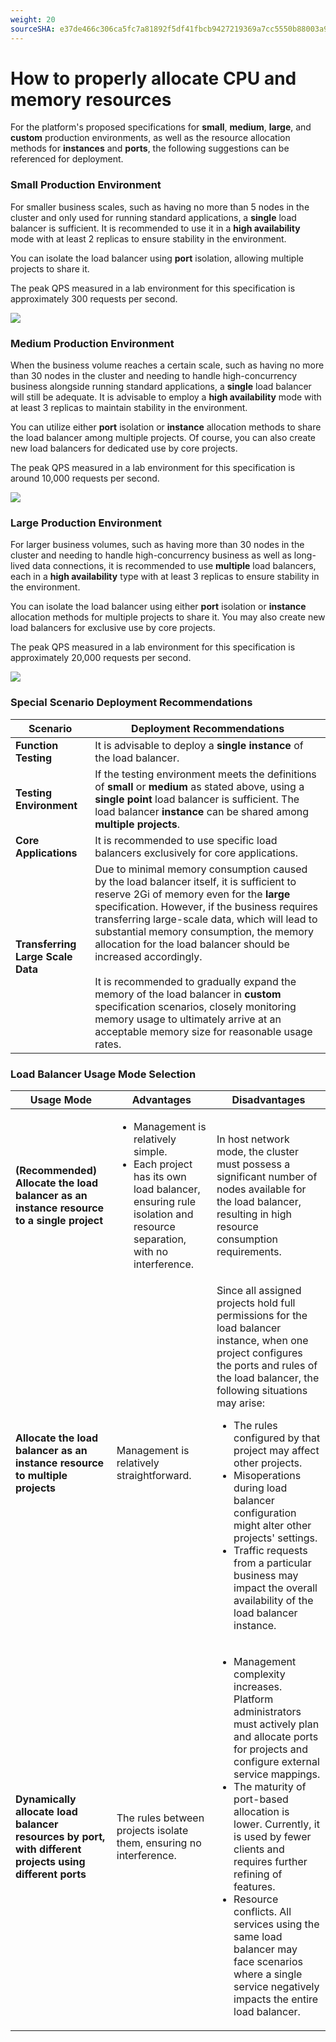 ```yaml
---
weight: 20
sourceSHA: e37de466c306ca5fc7a81892f5df41fbcb9427219369a7cc5550b88003a9dd4d
---
```


# How to properly allocate CPU and memory resources

For the platform's proposed specifications for **small**, **medium**, **large**, and **custom** production environments, as well as the resource allocation methods for **instances** and **ports**, the following suggestions can be referenced for deployment.

### Small Production Environment

For smaller business scales, such as having no more than 5 nodes in the cluster and only used for running standard applications, a **single** load balancer is sufficient. It is recommended to use it in a **high availability** mode with at least 2 replicas to ensure stability in the environment.

You can isolate the load balancer using **port** isolation, allowing multiple projects to share it.

The peak QPS measured in a lab environment for this specification is approximately 300 requests per second.

![](../assets/loadbalancer-mini.png)

### Medium Production Environment

When the business volume reaches a certain scale, such as having no more than 30 nodes in the cluster and needing to handle high-concurrency business alongside running standard applications, a **single** load balancer will still be adequate. It is advisable to employ a **high availability** mode with at least 3 replicas to maintain stability in the environment.

You can utilize either **port** isolation or **instance** allocation methods to share the load balancer among multiple projects. Of course, you can also create new load balancers for dedicated use by core projects.

The peak QPS measured in a lab environment for this specification is around 10,000 requests per second.

![](../assets/loadbalancer-middle.png)

### Large Production Environment

For larger business volumes, such as having more than 30 nodes in the cluster and needing to handle high-concurrency business as well as long-lived data connections, it is recommended to use **multiple** load balancers, each in a **high availability** type with at least 3 replicas to ensure stability in the environment.

You can isolate the load balancer using either **port** isolation or **instance** allocation methods for multiple projects to share it. You may also create new load balancers for exclusive use by core projects.

The peak QPS measured in a lab environment for this specification is approximately 20,000 requests per second.

![](../assets/loadbalancer-large.png)

### Special Scenario Deployment Recommendations

| Scenario                          | Deployment Recommendations                                                                                                                                                                                                                                                                                                                                                                                                                                                                                                                                                                     |
| --------------------------------- | ---------------------------------------------------------------------------------------------------------------------------------------------------------------------------------------------------------------------------------------------------------------------------------------------------------------------------------------------------------------------------------------------------------------------------------------------------------------------------------------------------------------------------------------------------------------------------------------------- |
| **Function Testing**              | It is advisable to deploy a **single instance** of the load balancer.                                                                                                                                                                                                                                                                                                                                                                                                                                                                                                                          |
| **Testing Environment**           | If the testing environment meets the definitions of **small** or **medium** as stated above, using a **single point** load balancer is sufficient. The load balancer **instance** can be shared among **multiple projects**.                                                                                                                                                                                                                                                                                                                                                                   |
| **Core Applications**             | It is recommended to use specific load balancers exclusively for core applications.                                                                                                                                                                                                                                                                                                                                                                                                                                                                                                            |
| **Transferring Large Scale Data** | Due to minimal memory consumption caused by the load balancer itself, it is sufficient to reserve 2Gi of memory even for the **large** specification. However, if the business requires transferring large-scale data, which will lead to substantial memory consumption, the memory allocation for the load balancer should be increased accordingly. <br /><br /> It is recommended to gradually expand the memory of the load balancer in **custom** specification scenarios, closely monitoring memory usage to ultimately arrive at an acceptable memory size for reasonable usage rates. |

### Load Balancer Usage Mode Selection

| Usage Mode                                                                                              | Advantages                                                                                                                                                                | Disadvantages                                                                                                                                                                                                                                                                                                                                                                                                                                                                                       |
| ------------------------------------------------------------------------------------------------------- | ------------------------------------------------------------------------------------------------------------------------------------------------------------------------- | --------------------------------------------------------------------------------------------------------------------------------------------------------------------------------------------------------------------------------------------------------------------------------------------------------------------------------------------------------------------------------------------------------------------------------------------------------------------------------------------------- |
| **(Recommended) Allocate the load balancer as an instance resource to a single project**                | <ul><li>Management is relatively simple.</li><li>Each project has its own load balancer, ensuring rule isolation and resource separation, with no interference.</li></ul> | In host network mode, the cluster must possess a significant number of nodes available for the load balancer, resulting in high resource consumption requirements.                                                                                                                                                                                                                                                                                                                                  |
| **Allocate the load balancer as an instance resource to multiple projects**                             | Management is relatively straightforward.                                                                                                                                 | Since all assigned projects hold full permissions for the load balancer instance, when one project configures the ports and rules of the load balancer, the following situations may arise: <ul><li>The rules configured by that project may affect other projects.</li><li>Misoperations during load balancer configuration might alter other projects' settings.</li><li>Traffic requests from a particular business may impact the overall availability of the load balancer instance.</li></ul> |
| **Dynamically allocate load balancer resources by port, with different projects using different ports** | The rules between projects isolate them, ensuring no interference.                                                                                                        | <ul><li>Management complexity increases. Platform administrators must actively plan and allocate ports for projects and configure external service mappings.</li><li>The maturity of port-based allocation is lower. Currently, it is used by fewer clients and requires further refining of features.</li><li>Resource conflicts. All services using the same load balancer may face scenarios where a single service negatively impacts the entire load balancer.</li></ul>                       |
